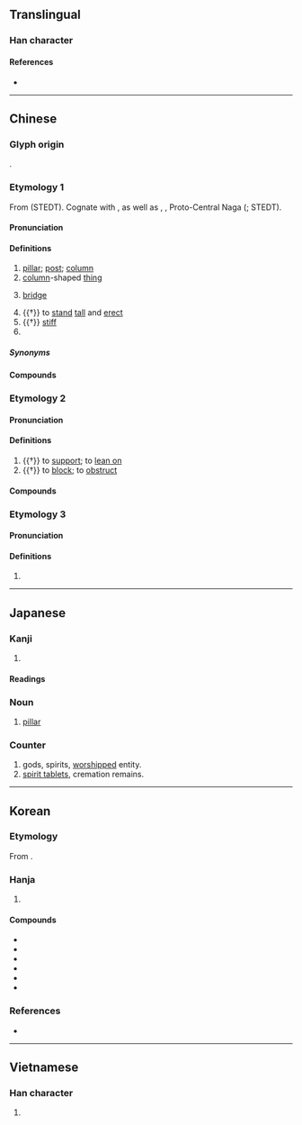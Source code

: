 {{character info}}
==Translingual==
{{Han stroke|Japan<br>[[File:柱 - U+067F1 - KanjiVG stroke order.svg]] [[File:柱 - U+067F1 (KaishoVtLst) - KanjiVG stroke order.svg]]}}

===Han character===
{{Han char|rn=75|rad=木|as=05|sn=9|four=40914|canj=DYG|ids=⿰木主}}

====References====
* {{Han ref|kx=0520.240|dkj=14660|dj=0908.190|hdz=21188.010|uh=67F1|ud=26609|bh=AC57|bd=44119}}

----

==Chinese==
{{zh-forms}}

===Glyph origin===
{{Han etym}}
{{Han compound|木|主|ls=psc|c1=s|c2=p|t1=wood}}.

===Etymology 1===
From {{inh|zh|sit-pro|*duːŋ||post; column}} (STEDT). Cognate with {{och-l|拄|to support}}, as well as {{cog|tbq-kuk-pro|*tuŋ-I}}, {{m|tbq-kuk-pro|*tun-II||to erect; post; vertical}}, Proto-Central Naga {{m|und|*tuŋ||stem; trunk; post; tree}} ({{zh-ref|Schuessler, 2007}}; STEDT).

====Pronunciation====
{{zh-pron
|m=zhù
|m-s=zu4
|c=cyu5
|c-t=cui4
|g=qy5
|h=pfs=chhû;gd=cu1
|j=zu3
|mb=tiū/cṳ̀
|mb_note=tiū - vernacular; cṳ̀ - literary
|md=têu/cê̤ṳ
|md_note=têu - vernacular; cê̤ṳ - literary
|mn=xm,zz,tw,sg:thiāu/qz:thiǎu/xm,zz,tw:tū/qz:tǔ/xm,zz,tw:chū/qz:chǔ
|mn_note=thiāu/thiǎu - vernacular; tū/tǔ, chū/chǔ - literary
|mn-t=tiao6/tiou6
|mn-t_note=tiao6 - Shantou; tiou6 - Chaozhou
|w=3zr
|x=jy5/jy4
|x_note=jy5 - vernacular; jy4 - literary
|mc=1
|oc=y,2
|ma=y
|cat=n,v,a,pn
}}

====Definitions====
{{zh-hanzi}}

# [[pillar]]; [[post]]; [[column]] {{zh-mw|c:條}}
# [[column]]-shaped [[thing]]
# {{lb|zh|music}} [[bridge]] {{gl|on a [[string instrument]], such as a [[guzheng]]}}
# {{†}} to [[stand]] [[tall]] and [[erect]]
# {{†}} [[stiff]]
# {{surname|zh}}

=====Synonyms=====
{{zh-dial|柱子}}

====Compounds====
{{zh-der|柱子:column, pillar|石柱|絞柱|柱頭|天柱|四柱冊|庭柱|冰柱|埋杆豎柱|四柱|一柱擎天|三角柱|尾生抱柱|一拳柱定|井柱狀圖|大柱史|弦柱|地柱|五行四柱|帆柱|圓柱|中流砥柱|將軍柱|八柱|圓柱體|偷梁換柱|江珧柱|水柱|稜柱體|火柱|海蝕柱|柱石之寄|沙柱|掛柱|擎天玉柱|砥柱中流|水銀柱|樁柱|梁柱|海柱|撫梁易柱|柱科|砥柱|擎天之柱|擎天柱|抱柱對|柱下史|江瑤柱|煙柱|戧柱|椽柱|柱石之臣|柱臣|柱石|柱廊|柱國|玉柱|支柱|摶柱乘梁|抱柱信|膠柱鼓瑟|花柱|頂梁柱|露柱|豎柱上梁|綠柱石|臺柱|膠柱調瑟|鼻無梁柱|箏柱|角柱|題柱|貝柱|雕梁畫柱|雁柱|銅柱|蛤柱|肉柱|電燈柱|脊柱|音柱|品柱|盾柱|檐柱|一柱|一柱承天|一柱觀|三柱|三柱里|上柱國|世柱國|中流底柱|丹柱|乳柱|交午柱|仙人柱|促柱|倚柱|傾柱|光柱|光柱子|兩柱錢|八柱國|六合柱|冰溜柱|冰絃玉柱|刹柱|剎柱|危柱|厎柱|合柱|周柱下|周柱史|埋輪破柱|寶柱|幕柱|底柱|強自取柱|影柱|抱柱|抽梁換柱|搘柱|撑腸柱腹|擊柱|攀尾柱|改柱張絃|改梁換柱|文深之柱|景柱|晷柱|望柱|束椽為柱|枝柱|柱下|柱卷|柱史|柱壯|柱夫|柱小傾大|柱州|柱工|柱帖|柱幹|柱後|柱後史|柱後惠文|柱徹|柱斧|柱根|柱桷|柱梁|柱棟|柱楣|柱極|柱然|柱石臣|柱礎|柱腳|柱衣|柱質|柱頂石|梓柱|楗柱|楯柱|楹柱|榰柱|樘柱|標柱|欑柱|江柱|浮柱|溪州銅柱|滉柱|玉柱擎天|玫柱|玫瑰柱|珠柱|琴柱|瑤柱|瓊柱|疏柱|百達柱|短柱體|破柱|破柱求姦|礎柱|礦柱|秦柱|筆柱|綠柱玉|翦屏柱楣|膏柱|膠柱|虯柱|螭頭柱|財柱|躉柱|都柱|金柱|金雞柱|鐵柱|鐵柱宮|鑿柱取書|雕柱|雙柱|電柱|頂柱子|題柱客|題柱志|題橋柱|題漢柱|飛柱|馬援柱|馬柱|馬甲柱|鳳凰柱|鳳絲雁柱|鵾柱|鶴柱|鼇柱|鼻柱}}

===Etymology 2===
{{rfe|zh|same word as 拄?}}

====Pronunciation====
{{zh-pron
|m=zhǔ,zhù
|dial=n
|mc=2
|oc=n,1
|cat=v
}}

====Definitions====
{{zh-hanzi}}

# {{†}} to [[support]]; to [[lean on]]
# {{†}} to [[block]]; to [[obstruct]]

====Compounds====
{{zh-der|柱天|柱天踏地|柱杖|功均柱地|撐天柱地|柱地|柱持}}

===Etymology 3===

====Pronunciation====
{{zh-pron
|m=zhǔ
|dial=n
|mc=2
|oc=n,1
|cat=
}}

====Definitions====
{{zh-hanzi}}

# {{zh-only|柱夫}}

----

==Japanese==

===Kanji===
{{ja-kanji|grade=3|rs=木05}}

# {{rfdef|ja|sort=木05}}

====Readings====
{{ja-readings
|goon=じゅう<ぢゆう
|kanon=ちゅう
|kun=はしら-, ことじ, ささえる
}}

===Noun===
{{ja-kanjitab|はしら|yomi=k}}
{{ja-noun|はしら}}

# [[pillar]]

===Counter===
{{ja-pos|はしら|counter}}

# gods, spirits, [[worship]]ped entity.
# [[spirit tablet]]s, cremation remains.

----

==Korean==

===Etymology===
From {{der|ko|ltc|-}} {{ltc-l|柱|id=1}}. {{hanja-hunmong|듀〮|tyu|宮宅}}

===Hanja===
{{ko-hanja-search}}
{{ko-hanja|기둥|주}}

# {{hanja form of|주|[[pillar]]}}

====Compounds====
{{der-top3|Compounds}}
* {{ko-l|주초|柱礎}}
* {{ko-l|지주|支柱}}
* {{ko-l|각주|角柱}}
* {{ko-l|주랑|柱廊}}
* {{ko-l|주상|柱狀}}
* {{ko-l|주석|柱石}}
{{der-bottom}}

===References===
* {{R:hanjadoc|4910}}

----

==Vietnamese==

===Han character===
{{vi-readings|reading=trụ|rs=木05}}

# {{rfdef|vi|sort=木05}}
